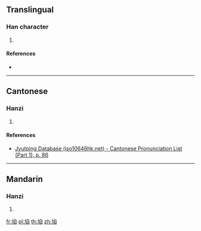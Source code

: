 ==Translingual==

===Han character===
{{Han char|rn=32|rad=土|as=06|sn=9|four=|canj=GHBU|ids=⿰土自}}

# {{defn|Han|sort=土06}}

====References====
* {{Han ref|kx=0227.310|dkj=05032|dj=0463.200|hdz=10439.170|uh=578D|ud=22413}}

----

==Cantonese==

===Hanzi===
{{yue-hanzi|jyut=[[gei6]], [[gei3]]|y=gei6, gei3}}

# {{defn|lang=yue|sort=土06}}

====References====
* [http://www.iso10646hk.net/jp/document/download.jsp Jyutping Database (iso10646hk.net) - Cantonese Pronunciation List (Part 1), p. 86]

----

==Mandarin==

===Hanzi===
{{cmn-hanzi|pin=[[jì]] ([[ji4]]), [[léi]] ([[lei2]]), [[lèi]] ([[lei4]]), [[lǜ]] ([[lü4]])|wg=chi<sup>4</sup>, lei<sup>2</sup>, lei<sup>4</sup>, lü<sup>4</sup>}}

# {{defn|lang=cmn|sort=土06}}

[[fr:垍]]
[[pl:垍]]
[[th:垍]]
[[zh:垍]]